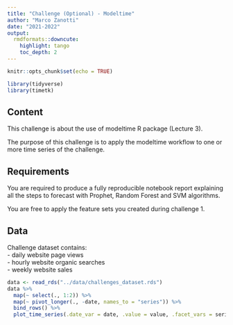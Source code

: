 ```yaml
---
title: "Challenge (Optional) - Modeltime"
author: "Marco Zanotti"
date: "2021-2022"
output:
  rmdformats::downcute:
    highlight: tango
    toc_depth: 2
---
```


```r
knitr::opts_chunk$set(echo = TRUE)

library(tidyverse)
library(timetk)
```

## Content

This challenge is about the use of modeltime R package (Lecture 3).  

The purpose of this challenge is to apply the modeltime workflow to one or
more time series of the challenge.   



## Requirements

You are required to produce a fully reproducible notebook report explaining 
all the steps to forecast with Prophet, Random Forest and SVM algorithms.  

You are free to apply the feature sets you created during challenge 1.  



## Data

Challenge dataset contains:  
- daily website page views   
- hourly website organic searches  
- weekly website sales  

```r
data <- read_rds("../data/challenges_dataset.rds")
data %>% 
  map(~ select(., 1:2)) %>% 
  map(~ pivot_longer(., -date, names_to = "series")) %>% 
  bind_rows() %>% 
  plot_time_series(.date_var = date, .value = value, .facet_vars = series, .facet_scales = "free")
```
